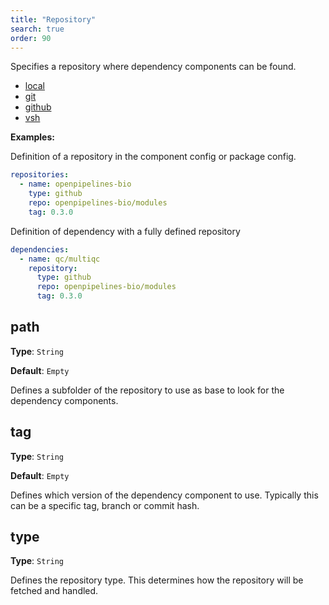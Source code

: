 ```yaml
---
title: "Repository"
search: true
order: 90
---
```


Specifies a repository where dependency components can be found.

 - [local](/reference/config/repositories/localRepository.html)
 - [git](/reference/config/repositories/gitRepository.html)
 - [github](/reference/config/repositories/githubRepository.html)
 - [vsh](/reference/config/repositories/viashhubRepository.html)


**Examples:**

Definition of a repository in the component config or package config.

```yaml
repositories:
  - name: openpipelines-bio
    type: github
    repo: openpipelines-bio/modules
    tag: 0.3.0

```

Definition of dependency with a fully defined repository

```yaml
dependencies:
  - name: qc/multiqc
    repository: 
      type: github
      repo: openpipelines-bio/modules
      tag: 0.3.0

```

## path

**Type**: `String`

**Default**: `Empty`

Defines a subfolder of the repository to use as base to look for the dependency components.

## tag

**Type**: `String`

**Default**: `Empty`

Defines which version of the dependency component to use. Typically this can be a specific tag, branch or commit hash.

## type

**Type**: `String`

Defines the repository type. This determines how the repository will be fetched and handled.
